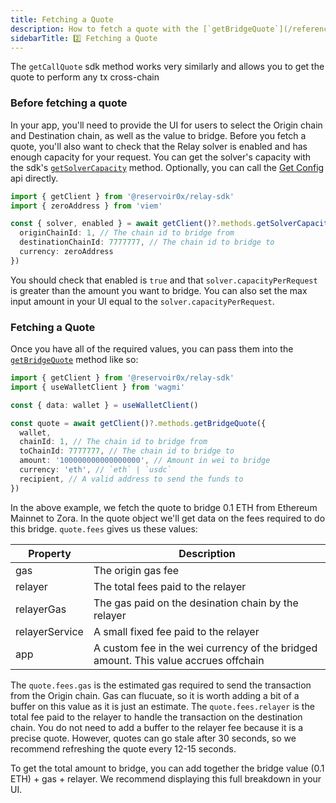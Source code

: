```yaml
---
title: Fetching a Quote
description: How to fetch a quote with the [`getBridgeQuote`](/references/sdk/methods/getBridgeQuote) method
sidebarTitle: 2️⃣ Fetching a Quote
---
```


<Note>The `getCallQuote` sdk method works very similarly and allows you to get the quote to perform any tx cross-chain</Note>

### Before fetching a quote

In your app, you'll need to provide the UI for users to select the Origin chain and Destination chain, as well as the value to bridge.
Before you fetch a quote, you'll also want to check that the Relay solver is enabled and has enough capacity for your request. 
You can get the solver's capacity with the sdk's [`getSolverCapacity`](/references/sdk/methods/getSolverCapacity) method. Optionally, you can call the [Get Config](references/api/get-config) api directly.

```typescript
import { getClient } from '@reservoir0x/relay-sdk'
import { zeroAddress } from 'viem'

const { solver, enabled } = await getClient()?.methods.getSolverCapacity({
  originChainId: 1, // The chain id to bridge from
  destinationChainId: 7777777, // The chain id to bridge to
  currency: zeroAddress
})
```

You should check that enabled is `true` and that `solver.capacityPerRequest` is greater than the amount you want to bridge. You can also set the max input amount in your UI equal to the `solver.capacityPerRequest`.


### Fetching a Quote
Once you have all of the required values, you can pass them into the  [`getBridgeQuote`](/references/sdk/methods/getBridgeQuote) method like so:

```typescript
import { getClient } from '@reservoir0x/relay-sdk'
import { useWalletClient } from 'wagmi'

const { data: wallet } = useWalletClient()

const quote = await getClient()?.methods.getBridgeQuote({
  wallet,
  chainId: 1, // The chain id to bridge from
  toChainId: 7777777, // The chain id to bridge to
  amount: '100000000000000000', // Amount in wei to bridge
  currency: 'eth', // `eth` | `usdc`
  recipient, // A valid address to send the funds to
})
```

In the above example, we fetch the quote to bridge 0.1 ETH from Ethereum Mainnet to Zora. In the quote object we'll get data on the fees required to do this bridge. `quote.fees` gives us these values: 

| Property | Description                           |
| -------- | ------------------------------------- |
| gas     | The origin gas fee                    |
| relayer | The total fees paid to the relayer                         |
| relayerGas |  The gas paid on the desination chain by the relayer                     |
| relayerService   | A small fixed fee paid to the relayer |
| app   | A custom fee in the wei currency of the bridged amount. This value accrues offchain |

The `quote.fees.gas` is the estimated gas required to send the transaction from the Origin chain. Gas can flucuate, so it is worth adding a bit of a buffer on this value as it is just an estimate. The  `quote.fees.relayer` is the total fee paid to the relayer to handle the transaction on the destination chain. You do not need to add a buffer to the relayer fee because it is a precise quote. However, quotes can go stale after 30 seconds, so we recommend refreshing the quote every 12-15 seconds.


To get the total amount to bridge, you can add together the bridge value (0.1 ETH) + gas + relayer. We recommend displaying this full breakdown in your UI.
